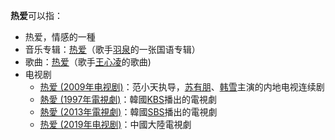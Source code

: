 '''热爱'''可以指：

*热爱，情感的一種
* 音乐专辑：[[热爱_(音乐专辑)|热爱]]（歌手[[羽泉|羽泉]]的一张国语专辑）
* 歌曲：[[热爱_(歌曲)|热爱]]（歌手[[王心凌|王心凌]]的歌曲)
* 电视剧
**[[热爱_(2009年电视剧)|热爱 (2009年电视剧)]]：范小天执导，[[苏有朋|苏有朋]]、[[韩雪|韩雪]]主演的内地电视连续剧
**[[熱愛_(1997年電視劇)|熱愛 (1997年電視劇)]]：韓國[[韓國放送公社|KBS]]播出的電視劇
**[[熱愛_(2013年電視劇)|熱愛 (2013年電視劇)]]：韓國[[SBS_(韓國)|SBS]]播出的電視劇
**[[热爱_(2019年电视剧)|热爱 (2019年电视剧)]]：中國大陸電視劇
{{disambig|CAT=二字作品消歧义}}
